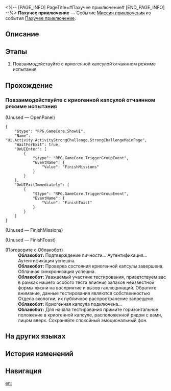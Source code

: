 <%-- [PAGE_INFO]
PageTitle=#Пахучее приключение#
[END_PAGE_INFO] --%>
{{Дополнить|Диалоги.}}
{{Миссия Инфобокс
|id              = 8016303
|Название        = 
|Изображение     = Миссия Пахучее приключение.png
|Тип             = Миссия приключения
|Событие         = Пахучее приключение
|Глава           = 
|Условия         = Завершена [[Миссия приключения]] «[[Пахучее приключение]]»
|Персонажи       = Облакобот; Первопроходец
|СтартЛокация    = [[Космическая станция «Герта»]] — [[Базовая зона]]
|Мир             = Космическая станция «Герта»
|Предыдущая      = 
|Следующая       = 
|Награды         = 
}}
'''Пахучее приключение''' — Событие [[Миссия приключения]] из события [[Пахучее приключение]].

==Описание==
{{Описание|<!--официальное описание из Перекрёстка судеб-->}}

==Этапы==
# Повзаимодействуйте с криогенной капсулой отчаянном режиме испытания

==Прохождение==
{{Дополнить}}

===Повзаимодействуйте с криогенной капсулой отчаянном режиме испытания===
{{Описание миссии|тип=Миссия приключения|локация=Базовая зона|Облакобот автоматически обновил сложный режим. Чтобы пройти уровень... нужно зачистить всё. Теперь эта мысль засела у вас в голове.}}
{{Диалог Начало}}
;(Unused &mdash; OpenPanel)
<pre>{
	"$type": "RPG.GameCore.ShowUI",
	"Name": "Ui.Activity.ActivityStrongChallenge.StrongChallengeMainPage",
	"WaitForExit": true,
	"OnUIEnter": [
		{
			"$type": "RPG.GameCore.TriggerGroupEvent",
			"EventName": {
				"Value": "FinishMissions"
			}
		}
	],
	"OnUIExitImmediately": [
		{
			"$type": "RPG.GameCore.TriggerGroupEvent",
			"EventName": {
				"Value": "FinishToast"
			}
		}
	]
}</pre>

;(Unused &mdash; FinishMissions)


;(Unused &mdash; FinishToast)


;(Поговорите с Облакобот)
:'''Облакобот:''' Подтверждение личности... Аутентификация... Аутентификация успешна.
:'''Облакобот:''' Проверка состояния криогенной капсулы завершена. Облачная синхронизация успешна.
:'''Облакобот:''' Уважаемый участник тестирования, приветствуем вас в рамках нашего особого теста влияния запахов неизвестной формы жизни на восприятие и вызов галлюцинаций. Обратите внимание, данные тестирования являются собственностью Отдела экологии, их публичное распространение запрещено.
:'''Облакобот:''' Криогенная капсула подключена...
:'''Облакобот:''' Для начала тестирования примите горизонтальное положение в криогенной капсуле, расположенной рядом с вами, лицом вверх. Сохраняйте спокойный эмоциональный фон.
{{Диалог Конец}}

==На других языках==
{{На других языках
|en   = Virtual Scentventure
|zhs  = 虚境味探
|zht  = 虛境味探
|ja   = 仮想の味に酔いしれて
|ko   = 가상세계 후각 탐험
|es   = Aventura aromática
|fr   = Aventure sensovirtuelle
|ru   = Пахучее приключение
|th   = ตะลุยกลิ่นพิศวง
|vi   = Mùi Hương Ảo Giác
|de   = Aromabenteuer
|id   = Petualangan Aroma Virtual
|pt   = Aventura Olfativa Virtual
}}

==История изменений==
{{История изменений|3.5}}

==Навигация==
{{Миссия приключения Навбокс|Глава }}

[[en:]]
